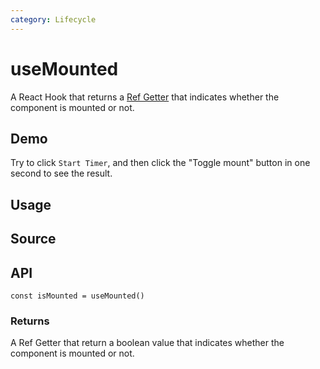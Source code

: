 ```yaml
---
category: Lifecycle
---
```


# useMounted


<HooksType category="Lifecycle" />

A React Hook that returns a [Ref Getter](/docs/features/ref-getter) that indicates whether the component is mounted or not.

## Demo

Try to click `Start Timer`, and then click the "Toggle mount" button in one second to see the result.


<App />

## Usage



## Source


<Source />

## API

```tsx
const isMounted = useMounted()
```


<Tip type="ref-getter" name="isUnmounted" />

### Returns

A Ref Getter that return a boolean value that indicates whether the component is mounted or not.

